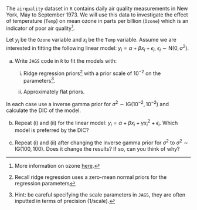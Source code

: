 The `airquality` dataset in `R` contains daily air quality measurements in New York, May to September 1973. We will use this data to investigate the effect of temperature (`Temp`) on mean ozone in parts per billion (`Ozone`) which is an indicator of poor air quality^[More information on ozone [here](https://www.environment.gov.au/protection/publications/factsheet-ground-level-ozone-o3).].

Let $y_{i}$ be the `Ozone` variable and $x_{i}$ be the `Temp` variable. Assume we are interested in fitting the following linear model: $y_{i} = \alpha + \beta x_{i} + \epsilon_{i}$, $\epsilon_{i} \sim \text{N}(0,\sigma^{2})$. 

(a) Write `JAGS` code in `R` to fit the models with:

    (i) Ridge regression priors^[Recall ridge regression uses a zero-mean normal priors for the regression parameters] with a prior scale of $10^{-2}$ on the parameters^[Hint: be careful specifying the scale parameters in `JAGS`, they are often inputted in terms of precision (1/scale).].

    (ii) Approximately flat priors.

In each case use a inverse gamma prior for $\sigma^2 \sim \text{IG}(10^{-2}, 10^{-2})$ and calculate the DIC of the model.

(b) Repeat (i) and (ii) for the linear model:  $y_{i} = \alpha + \beta x_{i} + \gamma x_{i}^{2} + \epsilon_{i}$. Which model is preferred by the DIC?

(c) Repeat (i) and (ii) after changing the inverse gamma prior for $\sigma^2$ to $\sigma^2 \sim \text{IG}(100, 100)$. Does it change the results? If so, can you think of why?